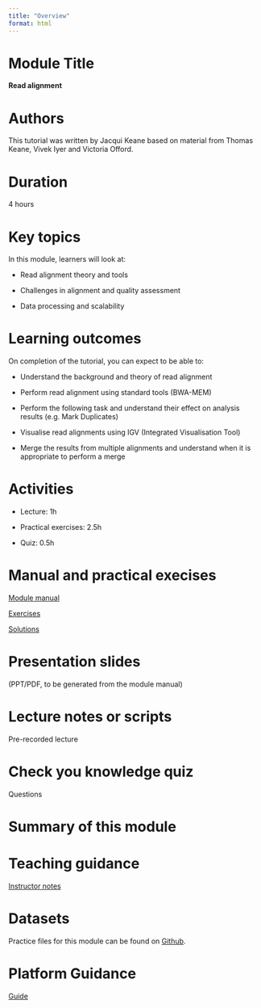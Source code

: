 ```yaml
---
title: "Overview"
format: html
---
```


# Module Title

**Read alignment**

# Authors

This tutorial was written by Jacqui Keane based on material from Thomas Keane, Vivek Iyer and Victoria Offord.

# Duration

4 hours

# Key topics

In this module, learners will look at:

-   Read alignment theory and tools

-   Challenges in alignment and quality assessment

-   Data processing and scalability

# Learning outcomes

On completion of the tutorial, you can expect to be able to:

-   Understand the background and theory of read alignment

-   Perform read alignment using standard tools (BWA-MEM)

-   Perform the following task and understand their effect on analysis results (e.g. Mark Duplicates)

-   Visualise read alignments using IGV (Integrated Visualisation Tool)

-   Merge the results from multiple alignments and understand when it is appropriate to perform a merge

# Activities

-   Lecture: 1h

-   Practical exercises: 2.5h

-   Quiz: 0.5h

# Manual and practical execises

[Module manual](module2_manual.qmd)

[Exercises](module2_exercises.qmd)

[Solutions](module2_solutions.qmd)

# Presentation slides

(PPT/PDF, to be generated from the module manual)

# Lecture notes or scripts

Pre-recorded lecture

# Check you knowledge quiz

Questions

# Summary of this module

# Teaching guidance

[Instructor notes](module2_instructor_notes.qmd)

# Datasets

Practice files for this module can be found on [Github](https://github.com/WCSCourses/Precourses_DataRepo/tree/main/course_data_2025/linux_googlecolab_data).

# Platform Guidance

[Guide](module2_platform_guidance.qmd)
